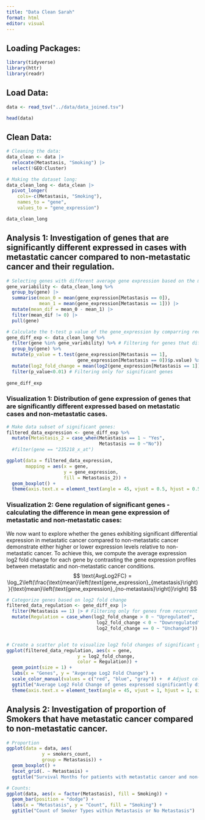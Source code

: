 ```yaml
---
title: "Data Clean Sarah"
format: html
editor: visual
---
```


## Loading Packages:

```r
library(tidyverse)
library(httr)
library(readr)
```

## Load Data:

```r
data <- read_tsv("../data/data_joined.tsv")

head(data)
```

## Clean Data:

```r
# Cleaning the data:
data_clean <- data |>
  relocate(Metastasis, "Smoking") |>
  select(!GEO:Cluster) 

# Making the dataset long:
data_clean_long <- data_clean |> 
  pivot_longer(
    cols=-c(Metastasis, "Smoking"),
    names_to = "gene",
    values_to = "gene_expression") 

data_clean_long
```

## Analysis 1: Investigation of genes that are significantly different expressed in cases with metastatic cancer compared to non-metastatic cancer and their regulation.

```r
# Selecting genes with different average gene expression based on the metastatic and non-metastatic cases:
gene_variability <- data_clean_long %>%
  group_by(gene) |>
  summarise(mean_0 = mean(gene_expression[Metastasis == 0]), 
            mean_1 = mean(gene_expression[Metastasis == 1])) |>
  mutate(mean_dif = mean_0 - mean_1) |>
  filter(mean_dif != 0) |>
  pull(gene)

# Calculate the t-test p value of the gene_expression by comparring recurrent and non-recurrent for each gene:
gene_diff_exp <- data_clean_long %>%
  filter(gene %in% gene_variability) %>% # Filtering for genes that differenly expressed.
  group_by(gene) %>%
  mutate(p_value = t.test(gene_expression[Metastasis == 1], 
                          gene_expression[Metastasis == 0])$p.value) %>%
  mutate(log2_fold_change = mean(log2(gene_expression[Metastasis == 1])) - mean(log2(gene_expression[Metastasis == 0]))) %>% #Calculating the log2 fold change by using the mean.
  filter(p_value<0.01) # Filtering only for significant genes
  
gene_diff_exp
```

### Visualization 1: Distribution of gene expression of genes that are significantly different expressed based on metastatic cases and non-metastatic cases.

```r
# Make data subset of significant genes:
filtered_data_expression <- gene_diff_exp %>%
  mutate(Metastasis_2 = case_when(Metastasis == 1 ~ "Yes",
                                  Metastasis == 0 ~"No")) 
  #filter(gene == "235218_x_at")

ggplot(data = filtered_data_expression, 
       mapping = aes(x = gene,
                     y = gene_expression,
                     fill = Metastasis_2)) + 
  geom_boxplot() +
  theme(axis.text.x = element_text(angle = 45, vjust = 0.5, hjust = 0.5, size = 8)) 
```

### Visualization 2: Gene regulation of significant genes - calculating the difference in mean gene expression of metastatic and non-metastatic cases:

We now want to explore whether the genes exhibiting significant differential expression in metastatic cancer compared to non-metastatic cancer demonstrate either higher or lower expression levels relative to non-metastatic cancer. To achieve this, we compute the average expression log2 fold change for each gene by contrasting the gene expression profiles between metastatic and non-metastatic cancer conditions. $$
\text{AvgLog2FC} = \log_2\left(\frac{\text{mean}\left(\text{gene_expression}_{metastasis}\right)}{\text{mean}\left(\text{gene_expression}_{no-metastasis}\right)}\right)
$$

```r
# Categorize genes based on log2 fold change
filtered_data_regulation <- gene_diff_exp |>
  filter(Metastasis == 1) |> # Filtering only for genes from recurrent cases.
  mutate(Regulation = case_when(log2_fold_change > 0 ~ "Upregulated",
                                 log2_fold_change < 0 ~ "Downregulated",
                                 log2_fold_change == 0 ~ "Unchanged"))


# Create a scatter plot to visualize log2 fold changes of significant genes
ggplot(filtered_data_regulation, aes(x = gene, 
                          y = log2_fold_change, 
                          color = Regulation)) +
  geom_point(size = 1) +
  labs(x = "Genes", y = "Avgerage Log2 Fold Change") +
  scale_color_manual(values = c("red", "blue", "gray")) +  # Adjust colors as needed
  ggtitle("Average Log2 Fold Change of genes expressed significantly different in metastatic cancer vs. non-metastatic cancer") +
  theme(axis.text.x = element_text(angle = 45, vjust = 1, hjust = 1, size = 8)) 
```

## Analysis 2: Investigation of proportion of Smokers that have metastatic cancer compared to non-metastatic cancer.

```r
# Proportion
ggplot(data = data, aes( 
             y = smokers_count,
             group = Metastasis)) +
  geom_boxplot() +
  facet_grid(. ~ Metastasis) + 
  ggtitle("Survival Months for patients with metastatic cancer and non-mestatic cancer")

# Counts:
ggplot(data, aes(x = factor(Metastasis), fill = Smoking)) +
  geom_bar(position = "dodge") +
  labs(x = "Metastasis", y = "Count", fill = "Smoking") +
  ggtitle("Count of Smoker Types within Metastasis or No Metastasis")
```
